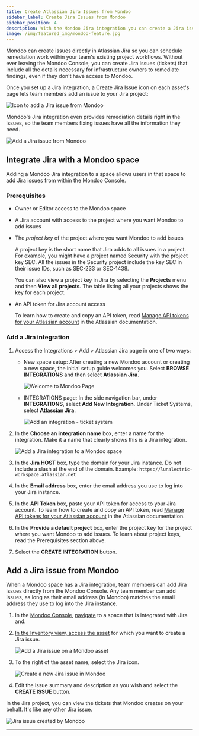 ```yaml
---
title: Create Atlassian Jira Issues from Mondoo
sidebar_label: Create Jira Issues from Mondoo
sidebar_position: 4
description: With the Mondoo Jira integration you can create a Jira issue directly from the Mondoo Console.
image: /img/featured_img/mondoo-feature.jpg
---
```


Mondoo can create issues directly in Atlassian Jira so you can schedule remediation work within your team's existing project workflows. Without ever leaving the Mondoo Console, you can create Jira issues (tickets) that include all the details necessary for infrastructure owners to remediate findings, even if they don't have access to Mondoo.

Once you set up a Jira integration, a Create Jira Issue icon on each asset's page lets team members add an issue to your Jira project:

![Icon to add a Jira issue from Mondoo](/img/platform/ticket/jira-icon-closeup.png)

Mondoo's Jira integration even provides remediation details right in the issues, so the team members fixing issues have all the information they need.

![Add a Jira issue from Mondoo](/img/platform/ticket/add-jira-issue.png)

## Integrate Jira with a Mondoo space

Adding a Mondoo Jira integration to a space allows users in that space to add Jira issues from within the Mondoo Console.

### Prerequisites

- Owner or Editor access to the Mondoo space

- A Jira account with access to the project where you want Mondoo to add issues

- The _project key_ of the project where you want Mondoo to add issues

  A project key is the short name that Jira adds to all issues in a project. For example, you might have a project named Security with the project key SEC. All the issues in the Security project include the key SEC in their issue IDs, such as SEC-233 or SEC-1438.

  You can also view a project key in Jira by selecting the **Projects** menu and then **View all projects**. The table listing all your projects shows the key for each project.

- An API token for Jira account access

  To learn how to create and copy an API token, read [Manage API tokens for your Atlassian account](https://support.atlassian.com/atlassian-account/docs/manage-api-tokens-for-your-atlassian-account/) in the Atlassian documentation.

### Add a Jira integration

1. Access the Integrations > Add > Atlassian Jira page in one of two ways:

   - New space setup: After creating a new Mondoo account or creating a new space, the initial setup guide welcomes you. Select **BROWSE INTEGRATIONS** and then select **Atlassian Jira**.

     ![Welcome to Mondoo Page](/img/platform/start/welcome_to_mondoo.png)

   - INTEGRATIONS page: In the side navigation bar, under **INTEGRATIONS**, select **Add New Integration**. Under Ticket Systems, select **Atlassian Jira**.

     ![Add an integration - ticket system](/img/platform/ticket/add-int-ticket.png)

2. In the **Choose an integration name** box, enter a name for the integration. Make it a name that clearly shows this is a Jira integration.

   ![Add a Jira integration to a Mondoo space](/img/platform/ticket/add-jira-int-top.png)

3. In the **Jira HOST** box, type the domain for your Jira instance. Do not include a slash at the end of the domain. Example: `https://lunalectric-workspace.atlassian.net`

4. In the **Email address** box, enter the email address you use to log into your Jira instance.

5. In the **API Token** box, paste your API token for access to your Jira account. To learn how to create and copy an API token, read [Manage API tokens for your Atlassian account](https://support.atlassian.com/atlassian-account/docs/manage-api-tokens-for-your-atlassian-account/) in the Atlassian documentation.

6. In the **Provide a default project** box, enter the project key for the project where you want Mondoo to add issues. To learn about project keys, read the Prerequisites section above.

7. Select the **CREATE INTEGRATION** button.

## Add a Jira issue from Mondoo

When a Mondoo space has a Jira integration, team members can add Jira issues directly from the Mondoo Console. Any team member can add issues, as long as their email address (in Mondoo) matches the email address they use to log into the Jira instance.

1. In the [Mondoo Console](https://console.mondoo.com), [navigate](/platform/start/navigate) to a space that is integrated with Jira and.

2. [In the Inventory view, access the asset](/platform/security/posture/monitor/) for which you want to create a Jira issue.

   ![Add a Jira issue on a Mondoo asset](/img/platform/ticket/jira-icon-fleet.png)

3. To the right of the asset name, select the Jira icon.

   ![Create a new Jira issue in Mondoo](/img/platform/ticket/add-jira-issue.png)

4. Edit the issue summary and description as you wish and select the **CREATE ISSUE** button.

In the Jira project, you can view the tickets that Mondoo creates on your behalf. It's like any other Jira issue.

![Jira issue created by Mondoo](/img/platform/ticket/issue-in-jira.png)

---
